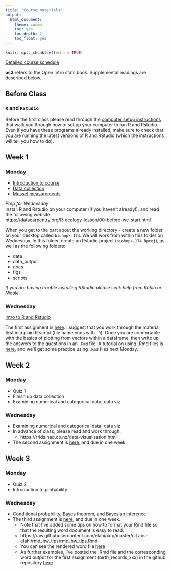 ```yaml
---
title: "Course materials"
output:
  html_document:
    theme: cosmo
    toc: yes
    toc_depth: 2
    toc_float: yes
---
```


```r
knitr::opts_chunk$set(echo = TRUE)
```

[Detailed course schedule](https://docs.google.com/spreadsheets/d/1mXiC1klEjeeztOCGuBMXr5mjLeA2r6amJt77Yglg2M4/edit?usp=sharing)

**os3** refers to the Open Intro stats book. Supplemental readings are described below. 

## Before Class 

### `R` and `RStudio`

Before the first class please read through the [computer setup instructions](https://elahi.github.io/00-setup-R.html) that walk you through how to set up your computer to run R and Rstudio. Even if you have these programs already installed, make sure to check that you are running the latest versions of R and RStudio (which the instructions will tell you how to do). 

## Week 1

### Monday

- [Introduction to course](slides/course_intro.pdf) 
- [Data collection](slides/data_collection.pdf)
- [Mussel measurements](https://docs.google.com/spreadsheets/d/1Dh0-o0Ot6VsAXBCFV4VzEOrx538wM92Va2DjYhPoLA0/edit#gid=0)

*Prep for Wednesday*  
Install R and Rstudio on your computer (if you haven't already!), and read the following website:  
https://datacarpentry.org/R-ecology-lesson/00-before-we-start.html

When you get to the part about the working directory - create a new folder on your desktop called `biohopk-174`.  We will work from within this folder on Wednesday. In this folder, create an Rstudio project (`biohopk-174.Rproj`), as well as the following folders:

  - data
  - data_output
  - docs
  - figs
  - scripts
  
*If you are having trouble installing RStudio please seek help from Robin or Nicole*

### Wednesday

[Intro to R and Rstudio](https://datacarpentry.org/R-ecology-lesson/01-intro-to-r.html)

The first assignment is [here](oiLabs-elahi/intro_to_r/intro_to_r.pdf). I suggest that you work through the material first in a plain R script (file name ends with `.R`). Once you are comfortable with the basics of plotting from vectors within a dataframe, then write up the answers to the questions in an `.Rmd` file. A tutorial on using .Rmd files is [here](https://elahi.github.io/01-B-Rmarkdown-intro.html), and we'll get some practice using `.Rmd` files next Monday. 

## Week 2
### Monday

- Quiz 1
- Finish up data collection
- Examining numerical and categorical data; data viz

### Wednesday

- Examining numerical and categorical data; data viz
- In advance of class, please read and work through:
    - https://r4ds.had.co.nz/data-visualisation.html

- The second assignment is [here](oiLabs-elahi/intro_to_data/intro_to_data.pdf), and due in one week. 

## Week 3
### Monday

- Quiz 2
- Introduction to probability

### Wednesday

- Conditional probability, Bayes theorem, and Bayesian inference
- The third assignment is [here](oiLabs-elahi/probability/probability.html), and due in one week. 
    - Note that I've added some tips on how to format your Rmd file so that the resulting word document is easy to read:
    - https://raw.githubusercontent.com/elahi/xdp/master/oiLabs-elahi/rmd_hw_tips/rmd_hw_tips.Rmd
    - You can see the rendered word file [here](oiLabs-elahi/rmd_hw_tips/rmd_hw_tips.docx)
    - As further examples, I've posted the .Rmd file and the corresponding word output for the first assignment (birth_records_xxx) in the github repository [here](https://github.com/elahi/xdp/tree/master/oiLabs-elahi/intro_to_r)


